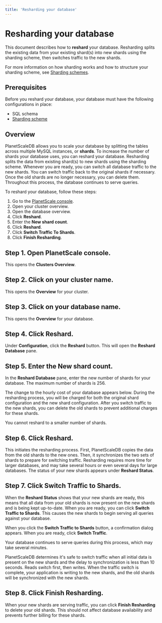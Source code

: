```yaml
---
title: 'Resharding your database'
---
```


# Resharding your database

This document describes how to **reshard** your database. Resharding splits the existing data from your existing shard(s) into new shards using the sharding scheme, then switches traffic to the new shards.

For more information on how sharding works and how to structure your sharding scheme, see [Sharding schemes](sharding-schemes).

## Prerequisites

Before you reshard your database, your database must have the following configurations in place:

- SQL schema
- [Sharding scheme](https://docs.planetscale.com/psdb/configuring-sharding)

## Overview

PlanetScaleDB allows you to scale your database by splitting the tables across multiple MySQL instances, or **shards**. To increase the number of shards your database uses, you can reshard your database. Resharding splits the data from existing shard(s) to new shards using the sharding scheme. Whenever you are ready, you can switch all database traffic to the new shards. You can switch traffic back to the original shards if necessary. Once the old shards are no longer necessary, you can delete them. Throughout this process, the database continues to serve queries.

To reshard your database, follow these steps:

1. Go to the [PlanetScale console](https://console.planetscale.com).
1. Open your cluster overview.
1. Open the database overview.
1. Click **Reshard**.
1. Enter the **New shard count**.
1. Click **Reshard**.
1. Click **Switch Traffic To Shards**.
1. Click **Finish Resharding**.

## Step 1. Open PlanetScale console.

This opens the **Clusters Overview**.

## Step 2. Click on your cluster name.

This opens the **Overview** for your cluster.

## Step 3. Click on your database name.

This opens the **Overview** for your database.

## Step 4. Click Reshard.

Under **Configuration**, click the **Reshard** button. This will open the **Reshard Database** pane.

## Step 5. Enter the New shard count.

In the **Reshard Database** pane, enter the new number of shards for your database. The maximum number of shards is 256.

The change to the hourly cost of your database appears below. During the resharding process, you will be charged for both the original shard configuration and the new shard configuration. After you switch traffic to the new shards, you can delete the old shards to prevent additional charges for these shards.

You cannot reshard to a smaller number of shards.

## Step 6. Click Reshard.

This initiates the resharding process. First, PlanetScaleDB copies the data from the old shards to the new ones. Then, it synchronizes the two sets of shards to prepare for switching traffic. Resharding requires more time for larger databases, and may take several hours or even several days for large databases. The status of your new shards appears under **Reshard Status**.

## Step 7. Click Switch Traffic to Shards.

When the **Reshard Status** shows that your new shards are ready, this means that all data from your old shards is now present on the new shards and is being kept up-to-date. When you are ready, you can click **Switch Traffic to Shards**. This causes the new shards to begin serving all queries against your database.

When you click the **Switch Traffic to Shards** button, a confirmation dialog appears. When you are ready, click **Switch Traffic**.

Your database continues to serve queries during this process, which may take several minutes.

PlanetScaleDB determines it's safe to switch traffic when all initial data is present on the new shards and the delay to synchronization is less than 10 seconds. Reads switch first, then writes. When the traffic switch is complete, your application is writing to the new shards, and the old shards will be synchronized with the new shards.

## Step 8. Click Finish Resharding.

When your new shards are serving traffic, you can click **Finish Resharding** to delete your old shards. This should not affect database availability and prevents further billing for these shards.
